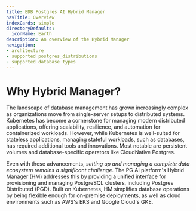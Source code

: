 ```yaml
---
title: EDB Postgres AI Hybrid Manager
navTitle: Overview
indexCards: simple
directoryDefaults:
  iconName: Earth
description: An overview of the Hybrid Manager
navigation:
- architecture
- supported postgres_distributions
- supported database types
---
```


# Why Hybrid Manager?

The landscape of database management has grown increasingly complex as organizations move from single-server setups to distributed systems.
Kubernetes has become a cornerstone for managing modern distributed applications, offering scalability, resilience, and automation for containerized workloads. 
However, while Kubernetes is well-suited for stateless applications, managing stateful workloads, such as databases, has required additional tools and innovations. 
Most notable are persistent volumes and database-specific operators like CloudNative Postgres.

Even with these advancements, *setting up and managing a complete data ecosystem remains a significant challenge*. 
The PG AI platform's Hybrid Manager (HM) addresses this by providing a unified interface for provisioning and managing PostgreSQL clusters, including Postgres Distributed (PGD). 
Built on Kubernetes, HM simplifies database operations by being flexible enough for on-premise deployments, as well as cloud environments such as AWS's EKS and Google Cloud's GKE.
